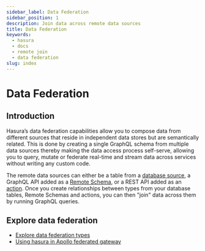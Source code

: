 ```yaml
---
sidebar_label: Data Federation
sidebar_position: 1
description: Join data across remote data sources
title: Data Federation
keywords:
  - hasura
  - docs
  - remote join
  - data federation
slug: index
---
```



# <DataFederation /> Data Federation

## Introduction

Hasura’s data federation capabilities allow you to compose data from different sources that reside in independent data
stores but are semantically related. This is done by creating a single GraphQL schema from multiple data sources thereby
making the data access process self-serve, allowing you to query, mutate or federate real-time and stream data across
services without writing any custom code.

The remote data sources can either be a table from a [database source](/databases/index.mdx), a GraphQL API added as a
[Remote Schema](/remote-schemas/index.mdx), or a REST API added as an [action](/actions/index.mdx). Once you create
relationships between types from your database tables, Remote Schemas and actions, you can then "join" data across them
by running GraphQL queries.

## Explore data federation

- [Explore data federation types](/data-federation/data-federation-types.mdx)
- [Using hasura in Apollo federated gateway](/data-federation/apollo-federation.mdx)

